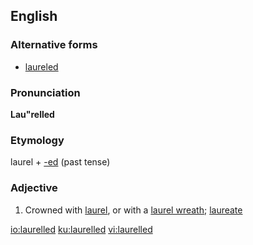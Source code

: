 ==English==

===Alternative forms===
* [[laureled]]

===Pronunciation===
'''Lau"relled'''

===Etymology===
laurel + [[-ed]] (past tense)

===Adjective===
{{head|en|adjective}}
# Crowned with [[laurel]], or with a [[laurel wreath]]; [[laureate]]

[[io:laurelled]]
[[ku:laurelled]]
[[vi:laurelled]]